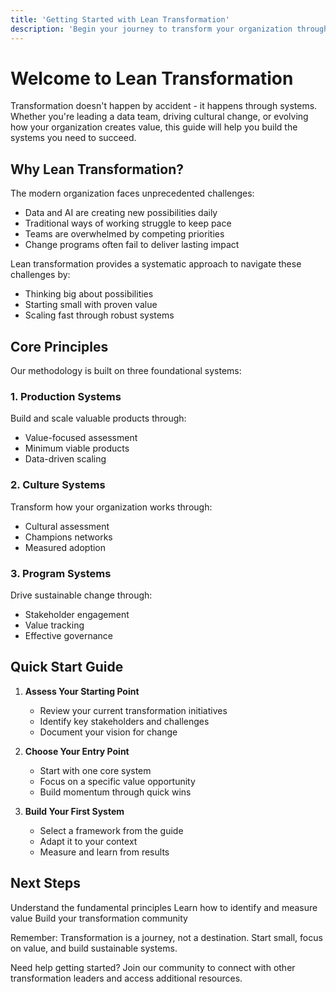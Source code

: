 ```yaml
---
title: 'Getting Started with Lean Transformation'
description: 'Begin your journey to transform your organization through lean principles'
---
```


# Welcome to Lean Transformation

Transformation doesn't happen by accident - it happens through systems. Whether you're leading a data team, driving cultural change, or evolving how your organization creates value, this guide will help you build the systems you need to succeed.

## Why Lean Transformation?

The modern organization faces unprecedented challenges:
- Data and AI are creating new possibilities daily
- Traditional ways of working struggle to keep pace
- Teams are overwhelmed by competing priorities
- Change programs often fail to deliver lasting impact

Lean transformation provides a systematic approach to navigate these challenges by:
- Thinking big about possibilities
- Starting small with proven value
- Scaling fast through robust systems

## Core Principles

Our methodology is built on three foundational systems:

### 1. Production Systems
Build and scale valuable products through:
- Value-focused assessment
- Minimum viable products
- Data-driven scaling

### 2. Culture Systems  
Transform how your organization works through:
- Cultural assessment
- Champions networks
- Measured adoption

### 3. Program Systems
Drive sustainable change through:
- Stakeholder engagement
- Value tracking
- Effective governance

## Quick Start Guide

1. **Assess Your Starting Point**
   - Review your current transformation initiatives
   - Identify key stakeholders and challenges
   - Document your vision for change

2. **Choose Your Entry Point**
   - Start with one core system
   - Focus on a specific value opportunity
   - Build momentum through quick wins

3. **Build Your First System**
   - Select a framework from the guide
   - Adapt it to your context
   - Measure and learn from results

## Next Steps

<CardGroup>
  <Card title="Explore Key Concepts" icon="book-open" href="/key-concepts">
    Understand the fundamental principles
  </Card>
  <Card title="Value Assessment" icon="chart-line" href="/production-systems/value-assessment">
    Learn how to identify and measure value
  </Card>
  <Card title="Champions Network" icon="people" href="/culture-systems/champions-network">
    Build your transformation community
  </Card>
</CardGroup>

Remember: Transformation is a journey, not a destination. Start small, focus on value, and build sustainable systems.

<Note>
Need help getting started? Join our community to connect with other transformation leaders and access additional resources.
</Note>